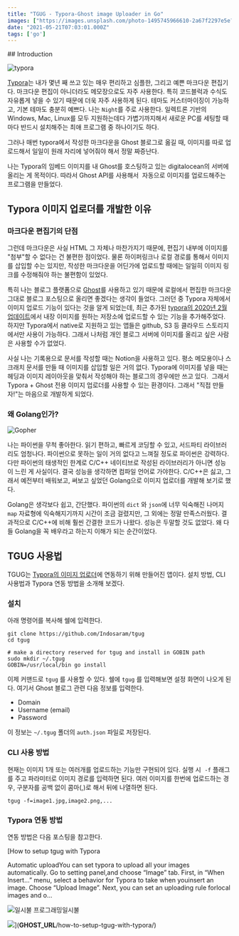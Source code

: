 ```yaml
---
title: "TGUG - Typora-Ghost image Uploader in Go"
images: ["https://images.unsplash.com/photo-1495745966610-2a67f2297e5e?crop=entropy&cs=tinysrgb&fit=max&fm=jpg&ixid=MnwxMTc3M3wwfDF8c2VhcmNofDR8fHBob3RvZ3JhcGhlcnxlbnwwfHx8fDE2MjI1MjE5MDY&ixlib=rb-1.2.1&q=80&w=2000"]
date: "2021-05-21T07:03:01.000Z"
tags: ['go']
---
```


<TOCInline toc={props.toc} asDisclosure />
## Introduction

![typora](/images/2021/06/fences.png)

[Typora](https://typora.io/)는 내가 몇년 째 쓰고 있는 매우 편리하고 심플한, 그리고 예쁜 마크다운 편집기다. 마크다운 편집이 아니더라도 메모장으로도 자주 사용한다. 특히 코드블럭과 수식도 자유롭게 넣을 수 있기 때문에 더욱 자주 사용하게 된다. 테마도 커스터마이징이 가능하고, 기본 테마도 충분히 예쁘다. 나는 `Night`를 주로 사용한다. 일렉트론 기반의 Windows, Mac, Linux를 모두 지원하는데다 가볍기까지해서 새로운 PC를 세팅할 때마다 반드시 설치해주는 최애 프로그램 중 하나이기도 하다.

그러나 매번 typora에서 작성한 마크다운을 Ghost 블로그로 옮길 때, 이미지를 따로 업로드해서 일일이 원래 자리에 넣어줘야 해서 정말 짜증난다.

나는 Typora의 임베드 이미지를 내 Ghost를 호스팅하고 있는 digitalocean의 서버에 올리는 게 목적이다. 따라서 Ghost API를 사용해서  자동으로 이미지를 업로드해주는 프로그램을 만들었다.

## **Typora 이미지 업로더를 개발한 이유**

### **마크다운 편집기의 단점**

그런데 마크다운은 사실 HTML 그 자체나 마찬가지기 때문에, 편집기 내부에 이미지를 "첨부"할 수 없다는 건 불편한 점이었다. 물론 하이퍼링크나 로컬 경로를 통해서 이미지를 삽입할 수는 있지만, 작성한 마크다운을 어딘가에 업로드할 때에는 일일히 이미지 링크를 수정해줘야 하는 불편함이 있었다.

특히 나는 블로그 플랫폼으로 [Ghost](https://ghost.org/)를 사용하고 있기 때문에 로컬에서 편집한 마크다운 그대로 블로그 포스팅으로 올리면 좋겠다는 생각이 들었다. 그러던 중 Typora 자체에서 이미지 업로드 기능이 있다는 것을 알게 되었는데, 최근 추가된 [typora의 2020년 2월 업데이트](https://support.typora.io/Upload-Image/#custom)에서 내장 이미지를 원하는 저장소에 업로드할 수 있는 기능을 추가해주었다. 하지만 Typora에서 native로 지원하고 있는 앱들은 github, S3 등 클라우드 스토리지에서만 사용이 가능하다. 그래서 나처럼 개인 블로그 서버에 이미지를 올리고 싶은 사람은 사용할 수가 없었다.

사실 나는 기록용으로 문서를 작성할 때는 Notion을 사용하고 있다. 평소 메모용이나 스크래치 문서를 만들 때 이미지를 삽입할 일은 거의 없다. Typora에 이미지를 넣을 때는 헤딩과 이미지 레이아웃을 맞춰서 작성해야 하는 블로그의 경우에만 쓰고 있다.  그래서 Typora + Ghost 전용 이미지 업로더를 사용할 수 있는 환경이다. 그래서 "직접 만들자!"는 마음으로 개발하게 되었다.

### **왜 Golang인가?**

![Gopher](/images/2021/06/img.png)

나는 파이썬을 무척 좋아한다. 읽기 편하고, 빠르게 코딩할 수 있고, 서드파티 라이브러리도 엄청나다. 파이썬으로 못하는 일이 거의 없다고 느껴질 정도로 파이썬은 강력하다. 다만 파이썬의 태생적인 한계로 C/C++ 네이티브로 작성된 라이브러리가 아니면 성능이 느린 게 사실이다. 결국 성능을 생각하면 컴파일 언어로 가야한다. C/C++은 싫고, 그래서 예전부터 배워보고, 써보고 싶었던 Golang으로 이미지 업로더를 개발해 보기로 했다.

Golang은 생각보다 쉽고, 간단했다. 파이썬의 `dict` 와 `json`에 너무 익숙해진 나머지 `map` 자료형에 익숙해지기까지 시간이 조금 걸렸지만, 그 외에는 정말 만족스러웠다. 결과적으로 C/C++에 비해 훨씬 간결한 코드가 나왔다. 성능은 두말할 것도 없었다. 왜 다들 Golang을 꼭 배우라고 하는지 이해가 되는 순간이었다.

## **TGUG 사용법**

TGUG는 [Typora의 이미지 업로더](https://support.typora.io/Upload-Image/)에 연동하기 위해 만들어진 앱이다. 설치 방법, CLI 사용법과 Typora 연동 방법을 소개해 보겠다.

### 설치

아래 명령어를 복사해 쉘에 입력한다.

```
git clone https://github.com/Indosaram/tgug
cd tgug

# make a directory reserved for tgug and install in GOBIN path
sudo mkdir ~/.tgug
GOBIN=/usr/local/bin go install

```

이제 커맨드로 `tgug` 를 사용할 수 있다. 쉘에 `tgug` 를 입력해보면 설정 화면이 나오게 된다. 여기서 Ghost 블로그 관련 다음 정보를 입력한다.

* Domain
* Username (email)
* Password

이 정보는 `~/.tgug` 폴더의 `auth.json` 파일로 저장된다.

### CLI 사용 방법

현재는 이미지 1개 또는 여러개를 업로드하는 기능만 구현되어 있다. 실행 시  `-f` 플래그를 주고 파라미터로 이미지 경로를 입력하면 된다. 여러 이미지를 한번에 업로드하는 경우, 구분자를 공백 없이 콤마(,)로 해서 뒤에 나열하면 된다.

```
tgug -f=image1.jpg,image2.png,...

```

### Typora 연동 방법

연동 방법은 다음 포스팅을 참고한다.

[How to setup tgug with Typora

Automatic uploadYou can set typora to upload all your images automatically. Go to setting panel,and choose “Image” tab. First, in “When Insert...” menu, select a behavior for Typora to take when youinsert an image. Choose “Upload Image”. Next, you can set an uploading rule forlocal images and o…

![](__GHOST_URL__/assets/icon-192x192.png?v=6c313c1800)일시불 프로그래밍일시불

![](https://images.unsplash.com/photo-1593720218746-e13e4a422a3b?crop=entropy&cs=tinysrgb&fit=max&fm=jpg&ixid=MnwxMTc3M3wwfDF8c2VhcmNofDR8fGNvbmZpZ3xlbnwwfHx8fDE2MjI1MjE3NTY&ixlib=rb-1.2.1&q=80&w=2000)](__GHOST_URL__/how-to-setup-tgug-with-typora/)
